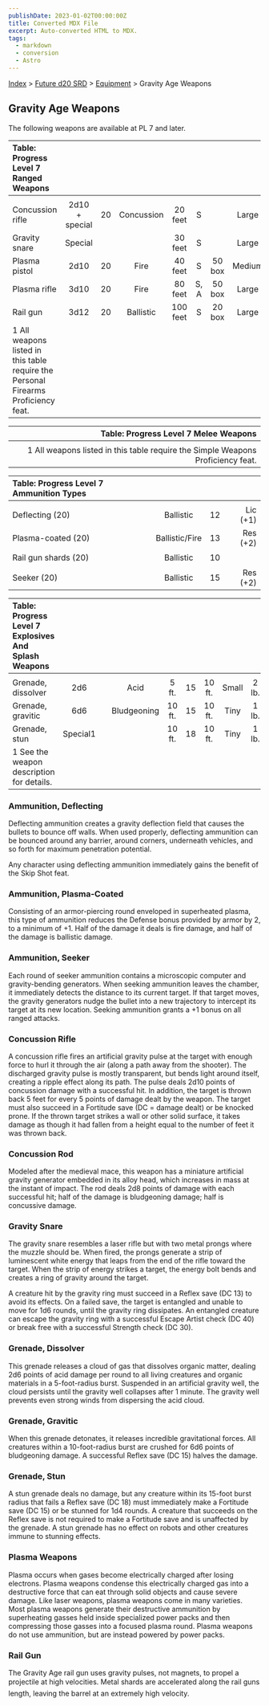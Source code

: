 ```yaml
---
publishDate: 2023-01-02T00:00:00Z
title: Converted MDX File
excerpt: Auto-converted HTML to MDX.
tags:
  - markdown
  - conversion
  - Astro
---
```






[Index](-index) > [Future d20 SRD](future-d20-srd-index) > [Equipment](future-d20-srd-equipment-index) > Gravity Age Weapons




## Gravity Age Weapons


The following weapons are available at PL 7 and later.


| Table: Progress Level 7 Ranged Weapons |  |  |  |  |  |  |  |  |  |  |
| :---------------------------------------- | :--: | :--: | :--: | :--: | :--: | :--: | :--: | :--: | :--: | --: |
|  |  |  |  |  |  |  |  |  |  |  |
| Concussion rifle | 2d10 + special | 20 | Concussion | 20 feet | S |  | Large | 6 lb. | 22 | Lic (+1) |
| Gravity snare | Special |  |  | 30 feet | S |  | Large | 7 lb. | 17 | Lic (+1) |
| Plasma pistol | 2d10 | 20 | Fire | 40 feet | S | 50 box | Medium | 3 lb. | 17 | Lic (+2) |
| Plasma rifle | 3d10 | 20 | Fire | 80 feet | S, A | 50 box | Large | 8 lb. | 19 | Res (+2) |
| Rail gun | 3d12 | 20 | Ballistic | 100 feet | S | 20 box | Large | 18 lb. | 24 | Mil (+3) |
| 1 All weapons listed in this table require the Personal Firearms Proficiency feat. |  |  |  |  |  |  |  |  |  |  |



| Table: Progress Level 7 Melee Weapons |
| ---------------------------------------: |
|  |
| 1 All weapons listed in this table require the Simple Weapons Proficiency feat. |



| Table: Progress Level 7 Ammunition Types |  |  |  |
| :------------------------------------------ | :--: | :--: | --: |
|  |  |  |  |
| Deflecting (20) | Ballistic | 12 | Lic (+1) |
| Plasma-coated (20) | Ballistic/Fire | 13 | Res (+2) |
| Rail gun shards (20) | Ballistic | 10 |  |
| Seeker (20) | Ballistic | 15 | Res (+2) |



| Table: Progress Level 7 Explosives And Splash Weapons |  |  |  |  |  |  |  |  |  |  |
| :------------------------------------------------------- | :--: | :--: | :--: | :--: | :--: | :--: | :--: | :--: | :--: | --: |
|  |  |  |  |  |  |  |  |  |  |  |
| Grenade, dissolver | 2d6 |  | Acid | 5 ft. | 15 | 10 ft. | Small | 2 lb. | 14 | Res (+2) |
| Grenade, gravitic | 6d6 |  | Bludgeoning | 10 ft. | 15 | 10 ft. | Tiny | 1 lb. | 20 | Mil (+3) |
| Grenade, stun | Special1 |  |  | 10 ft. | 18 | 10 ft. | Tiny | 1 lb. | 17 | Mil (+3) |
| 1 See the weapon description for details. |  |  |  |  |  |  |  |  |  |  |



### Ammunition, Deflecting


Deflecting ammunition creates a gravity deflection field that causes the bullets to bounce off walls. When used properly, deflecting ammunition can be bounced around any barrier, around corners, underneath vehicles, and so forth for maximum penetration potential.


Any character using deflecting ammunition immediately gains the benefit of the Skip Shot feat.


### Ammunition, Plasma-Coated


Consisting of an armor-piercing round enveloped in superheated plasma, this type of ammunition reduces the Defense bonus provided by armor by 2, to a minimum of +1. Half of the damage it deals is fire damage, and half of the damage is ballistic damage.


### Ammunition, Seeker


Each round of seeker ammunition contains a microscopic computer and gravity-bending generators. When seeking ammunition leaves the chamber, it immediately detects the distance to its current target. If that target moves, the gravity generators nudge the bullet into a new trajectory to intercept its target at its new location. Seeking ammunition grants a +1 bonus on all ranged attacks.


### Concussion Rifle


A concussion rifle fires an artificial gravity pulse at the target with enough force to hurl it through the air (along a path away from the shooter). The discharged gravity pulse is mostly transparent, but bends light around itself, creating a ripple effect along its path. The pulse deals 2d10 points of concussion damage with a successful hit. In addition, the target is thrown back 5 feet for every 5 points of damage dealt by the weapon. The target must also succeed in a Fortitude save (DC = damage dealt) or be knocked prone. If the thrown target strikes a wall or other solid surface, it takes damage as though it had fallen from a height equal to the number of feet it was thrown back.


### Concussion Rod


Modeled after the medieval mace, this weapon has a miniature artificial gravity generator embedded in its alloy head, which increases in mass at the instant of impact. The rod deals 2d8 points of damage with each successful hit; half of the damage is bludgeoning damage; half is concussive damage.


### Gravity Snare


The gravity snare resembles a laser rifle but with two metal prongs where the muzzle should be. When fired, the prongs generate a strip of luminescent white energy that leaps from the end of the rifle toward the target. When the strip of energy strikes a target, the energy bolt bends and creates a ring of gravity around the target.


A creature hit by the gravity ring must succeed in a Reflex save (DC 13) to avoid its effects. On a failed save, the target is entangled and unable to move for 1d6 rounds, until the gravity ring dissipates. An entangled creature can escape the gravity ring with a successful Escape Artist check (DC 40) or break free with a successful Strength check (DC 30).


### Grenade, Dissolver


This grenade releases a cloud of gas that dissolves organic matter, dealing 2d6 points of acid damage per round to all living creatures and organic materials in a 5-foot-radius burst. Suspended in an artificial gravity well, the cloud persists until the gravity well collapses after 1 minute. The gravity well prevents even strong winds from dispersing the acid cloud.


### Grenade, Gravitic


When this grenade detonates, it releases incredible gravitational forces. All creatures within a 10-foot-radius burst are crushed for 6d6 points of bludgeoning damage. A successful Reflex save (DC 15) halves the damage.


### Grenade, Stun


A stun grenade deals no damage, but any creature within its 15-foot burst radius that fails a Reflex save (DC 18) must immediately make a Fortitude save (DC 15) or be stunned for 1d4 rounds. A creature that succeeds on the Reflex save is not required to make a Fortitude save and is unaffected by the grenade. A stun grenade has no effect on robots and other creatures immune to stunning effects.


### Plasma Weapons


Plasma occurs when gases become electrically charged after losing electrons. Plasma weapons condense this electrically charged gas into a destructive force that can eat through solid objects and cause severe damage. Like laser weapons, plasma weapons come in many varieties. Most plasma weapons generate their destructive ammunition by superheating gasses held inside specialized power packs and then compressing those gasses into a focused plasma round.
Plasma weapons do not use ammunition, but are instead powered by power packs.


### Rail Gun


The Gravity Age rail gun uses gravity pulses, not magnets, to propel a projectile at high velocities. Metal shards are accelerated along the rail guns length, leaving the barrel at an extremely high velocity.



